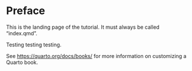 # Preface {.unnumbered}

This is the landing page of the tutorial. It must always be called "index.qmd".

Testing testing testing.

See [https://quarto.org/docs/books/](https://quarto.org/docs/books/) for more information on customizing a Quarto book.
